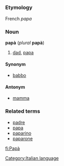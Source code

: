=={{it}}==
===Etymology===
French ''papa''
===Noun===
'''papà''' (''plural'' '''papà''')

#[[dad]], [[papa]]

====Synonym====
*[[babbo]]

====Antonym====
*[[mamma]]

===Related terms===
*[[padre]]
*[[papa]]
*[[paparino]]
*[[paparone]]
[[Category:Italian language]]

[[fi:Papà]]